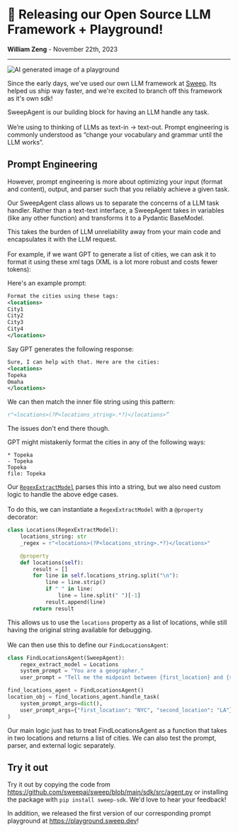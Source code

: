 # 🎉 Releasing our Open Source LLM Framework + Playground!
**William Zeng** - November 22th, 2023

---
<img src="/covers/llm-sdk.png" alt="AI generated image of a playground" />

Since the early days, we've used our own LLM framework at [Sweep](https://sweep.dev). Its helped us ship way faster, and we're excited to branch off this framework as it's own sdk!

SweepAgent is our building block for having an LLM handle any task. <br></br>
We’re using to thinking of LLMs as text-in -> text-out. Prompt engineering is commonly understood as “change your vocabulary and grammar until the LLM works”.

## Prompt Engineering

However, prompt engineering is more about optimizing your input (format and content), output, and parser such that you reliably achieve a given task.

Our SweepAgent class allows us to separate the concerns of a LLM task handler. Rather than a text-text interface, a SweepAgent takes in variables (like any other function) and transforms it to a Pydantic BaseModel.

This takes the burden of LLM unreliability away from your main code and encapsulates it with the LLM request. <br></br>
For example, if we want GPT to generate a list of cities, we can ask it to format it using these xml tags (XML is a lot more robust and costs fewer tokens):

Here's an example prompt:

```xml
Format the cities using these tags:
<locations>
City1
City2
City3
City4
</locations>
```

Say GPT generates the following response:

```xml
Sure, I can help with that. Here are the cities:
<locations>
Topeka
Omaha
</locations>
```

We can then match the inner file string using this pattern:
```python
r"<locations>(?P<locations_string>.*?)</locations>”
```

The issues don't end there though.

GPT might mistakenly format the cities in any of the following ways:

```
* Topeka
- Topeka
Topeka
file: Topeka
```

Our [`RegexExtractModel`](https://github.com/sweepai/sweep/blob/main/sdk/src/agent.py#L17) parses this into a string, but we also need custom logic to handle the above edge cases.<br></br>
To do this, we can instantiate a `RegexExtractModel` with a `@property` decorator:
```python
class Locations(RegexExtractModel):
    locations_string: str
    _regex = r"<locations>(?P<locations_string>.*?)</locations>"

    @property
    def locations(self):
        result = []
        for line in self.locations_string.split("\n"):
            line = line.strip()
            if " " in line:
                line = line.split(" ")[-1]
            result.append(line)
        return result
```

This allows us to use the `locations` property as a list of locations, while still having the original string available for debugging.<br></br>
We can then use this to define our `FindLocationsAgent`:

```python
class FindLocationsAgent(SweepAgent):
    regex_extract_model = Locations
    system_prompt = "You are a geographer."
    user_prompt = "Tell me the midpoint between {first_location} and {second_location}. Then provide four cities near that midpoint formatted using <locations>\nCity1\nCity2\nCity3\nCity4\n</locations> tags."

find_locations_agent = FindLocationsAgent()
location_obj = find_locations_agent.handle_task(
    system_prompt_args=dict(),
    user_prompt_args={"first_location": "NYC", "second_location": "LA"},
)
```

Our main logic just has to treat FindLocationsAgent as a function that takes in two locations and returns a list of cities. We can also test the prompt, parser, and external logic separately.


## Try it out

Try it out by copying the code from https://github.com/sweepai/sweep/blob/main/sdk/src/agent.py or installing the package with `pip install sweep-sdk`. We'd love to hear your feedback!

In addition, we released the first version of our corresponding prompt playground at https://playground.sweep.dev!
